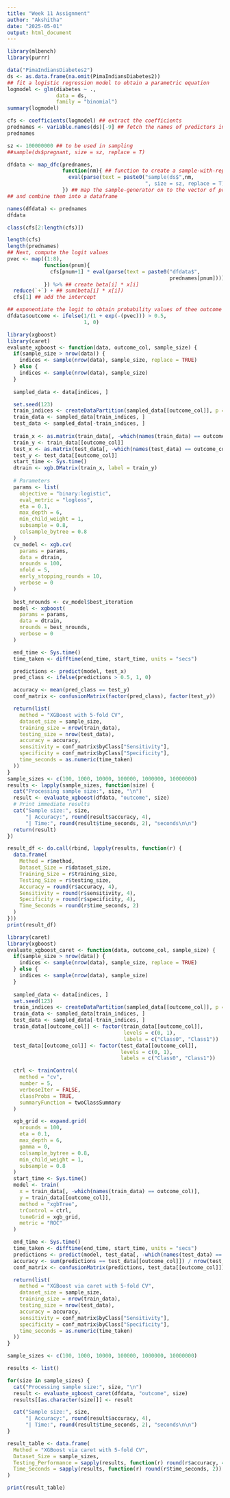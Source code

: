 ---
title: "Week 11 Assignment"
author: "Akshitha"
date: "2025-05-01"
output: html_document
---

```{r}
library(mlbench)
library(purrr)

data("PimaIndiansDiabetes2")
ds <- as.data.frame(na.omit(PimaIndiansDiabetes2))
## fit a logistic regression model to obtain a parametric equation
logmodel <- glm(diabetes ~ .,
                data = ds,
                family = "binomial")
summary(logmodel)

cfs <- coefficients(logmodel) ## extract the coefficients
prednames <- variable.names(ds)[-9] ## fetch the names of predictors in a vector
prednames

sz <- 100000000 ## to be used in sampling
##sample(ds$pregnant, size = sz, replace = T)

dfdata <- map_dfc(prednames,
                  function(nm){ ## function to create a sample-with-replacement for each pred.
                    eval(parse(text = paste0("sample(ds$",nm,
                                             ", size = sz, replace = T)")))
                  }) ## map the sample-generator on to the vector of predictors
## and combine them into a dataframe

names(dfdata) <- prednames
dfdata

class(cfs[2:length(cfs)])

length(cfs)
length(prednames)
## Next, compute the logit values
pvec <- map((1:8),
            function(pnum){
              cfs[pnum+1] * eval(parse(text = paste0("dfdata$",
                                                     prednames[pnum])))
            }) %>% ## create beta[i] * x[i]
  reduce(`+`) + ## sum(beta[i] * x[i])
  cfs[1] ## add the intercept

## exponentiate the logit to obtain probability values of thee outcome variable
dfdata$outcome <- ifelse(1/(1 + exp(-(pvec))) > 0.5,
                         1, 0)
```


```{r}
library(xgboost)
library(caret)
evaluate_xgboost <- function(data, outcome_col, sample_size) {
  if(sample_size > nrow(data)) {
    indices <- sample(nrow(data), sample_size, replace = TRUE)
  } else {
    indices <- sample(nrow(data), sample_size)
  }
  
  sampled_data <- data[indices, ]

  set.seed(123)
  train_indices <- createDataPartition(sampled_data[[outcome_col]], p = 0.8, list = FALSE)
  train_data <- sampled_data[train_indices, ]
  test_data <- sampled_data[-train_indices, ]
  
  train_x <- as.matrix(train_data[, -which(names(train_data) == outcome_col)])
  train_y <- train_data[[outcome_col]]
  test_x <- as.matrix(test_data[, -which(names(test_data) == outcome_col)])
  test_y <- test_data[[outcome_col]]
  start_time <- Sys.time()
  dtrain <- xgb.DMatrix(train_x, label = train_y)
  
  # Parameters
  params <- list(
    objective = "binary:logistic",
    eval_metric = "logloss",
    eta = 0.1,
    max_depth = 6,
    min_child_weight = 1,
    subsample = 0.8,
    colsample_bytree = 0.8
  )
  cv_model <- xgb.cv(
    params = params,
    data = dtrain,
    nrounds = 100,
    nfold = 5,
    early_stopping_rounds = 10,
    verbose = 0
  )
  
  best_nrounds <- cv_model$best_iteration
  model <- xgboost(
    params = params,
    data = dtrain,
    nrounds = best_nrounds,
    verbose = 0
  )

  end_time <- Sys.time()
  time_taken <- difftime(end_time, start_time, units = "secs")

  predictions <- predict(model, test_x)
  pred_class <- ifelse(predictions > 0.5, 1, 0)

  accuracy <- mean(pred_class == test_y)
  conf_matrix <- confusionMatrix(factor(pred_class), factor(test_y))

  return(list(
    method = "XGBoost with 5-fold CV",
    dataset_size = sample_size,
    training_size = nrow(train_data),
    testing_size = nrow(test_data),
    accuracy = accuracy,
    sensitivity = conf_matrix$byClass["Sensitivity"],
    specificity = conf_matrix$byClass["Specificity"],
    time_seconds = as.numeric(time_taken)
  ))
}
sample_sizes <- c(100, 1000, 10000, 100000, 1000000, 10000000)
results <- lapply(sample_sizes, function(size) {
  cat("Processing sample size:", size, "\n")
  result <- evaluate_xgboost(dfdata, "outcome", size)
  # Print immediate results
  cat("Sample size:", size, 
      "| Accuracy:", round(result$accuracy, 4),
      "| Time:", round(result$time_seconds, 2), "seconds\n\n")
  return(result)
})

result_df <- do.call(rbind, lapply(results, function(r) {
  data.frame(
    Method = r$method,
    Dataset_Size = r$dataset_size,
    Training_Size = r$training_size,
    Testing_Size = r$testing_size,
    Accuracy = round(r$accuracy, 4),
    Sensitivity = round(r$sensitivity, 4),
    Specificity = round(r$specificity, 4),
    Time_Seconds = round(r$time_seconds, 2)
  )
}))
print(result_df)
```


```{r}
library(caret)
library(xgboost)
evaluate_xgboost_caret <- function(data, outcome_col, sample_size) {
  if(sample_size > nrow(data)) {
    indices <- sample(nrow(data), sample_size, replace = TRUE)
  } else {
    indices <- sample(nrow(data), sample_size)
  }
  
  sampled_data <- data[indices, ]
  set.seed(123)
  train_indices <- createDataPartition(sampled_data[[outcome_col]], p = 0.8, list = FALSE)
  train_data <- sampled_data[train_indices, ]
  test_data <- sampled_data[-train_indices, ]
  train_data[[outcome_col]] <- factor(train_data[[outcome_col]], 
                                      levels = c(0, 1), 
                                      labels = c("Class0", "Class1"))
  test_data[[outcome_col]] <- factor(test_data[[outcome_col]], 
                                     levels = c(0, 1), 
                                     labels = c("Class0", "Class1"))

  ctrl <- trainControl(
    method = "cv",
    number = 5,
    verboseIter = FALSE,
    classProbs = TRUE,
    summaryFunction = twoClassSummary
  )

  xgb_grid <- expand.grid(
    nrounds = 100,
    eta = 0.1,
    max_depth = 6,
    gamma = 0,
    colsample_bytree = 0.8,
    min_child_weight = 1,
    subsample = 0.8
  )
  start_time <- Sys.time()
  model <- train(
    x = train_data[, -which(names(train_data) == outcome_col)],
    y = train_data[[outcome_col]],
    method = "xgbTree",
    trControl = ctrl,
    tuneGrid = xgb_grid,
    metric = "ROC"
  )

  end_time <- Sys.time()
  time_taken <- difftime(end_time, start_time, units = "secs")
  predictions <- predict(model, test_data[, -which(names(test_data) == outcome_col)])
  accuracy <- sum(predictions == test_data[[outcome_col]]) / nrow(test_data)
  conf_matrix <- confusionMatrix(predictions, test_data[[outcome_col]])

  return(list(
    method = "XGBoost via caret with 5-fold CV",
    dataset_size = sample_size,
    training_size = nrow(train_data),
    testing_size = nrow(test_data),
    accuracy = accuracy,
    sensitivity = conf_matrix$byClass["Sensitivity"],
    specificity = conf_matrix$byClass["Specificity"],
    time_seconds = as.numeric(time_taken)
  ))
}

sample_sizes <- c(100, 1000, 10000, 100000, 1000000, 10000000)

results <- list()

for(size in sample_sizes) {
  cat("Processing sample size:", size, "\n")
  result <- evaluate_xgboost_caret(dfdata, "outcome", size)
  results[[as.character(size)]] <- result

  cat("Sample size:", size, 
      "| Accuracy:", round(result$accuracy, 4),
      "| Time:", round(result$time_seconds, 2), "seconds\n\n")
}

result_table <- data.frame(
  Method = "XGBoost via caret with 5-fold CV",
  Dataset_Size = sample_sizes,
  Testing_Performance = sapply(results, function(r) round(r$accuracy, 4)),
  Time_Seconds = sapply(results, function(r) round(r$time_seconds, 2))
)

print(result_table)
```


